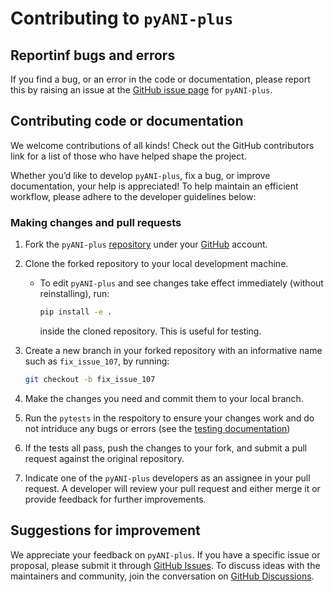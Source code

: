 # Contributing to `pyANI-plus` {.unnumbered}

## Reportinf bugs and errors
If you find a bug, or an error in the code or documentation, please report this by raising an issue at the [GitHub issue page](https://github.com/pyani-plus/pyani-plus/issues) for `pyANI-plus`. 


## Contributing code or documentation
We welcome contributions of all kinds! Check out the GitHub contributors link for a list of those who have helped shape the project.

Whether you’d like to develop `pyANI-plus`, fix a bug, or improve documentation, your help is appreciated! To help maintain an efficient workflow, please adhere to the developer guidelines below:

### Making changes and pull requests

1. Fork the `pyANI-plus` [repository](https://github.com/pyani-plus/pyani-plus) under your [GitHub](https://github.com/) account.  
2. Clone the forked repository to your local development machine.  

   - To edit `pyANI-plus` and see changes take effect immediately (without reinstalling), run:  
     ```sh
     pip install -e .
     ```
     inside the cloned repository. This is useful for testing.  

3. Create a new branch in your forked repository with an informative name such as `fix_issue_107`, by running:  
   ```sh
   git checkout -b fix_issue_107
   ```  
4. Make the changes you need and commit them to your local branch.  
5. Run the `pytests` in the respoitory to ensure your changes work and do not intriduce any bugs or errors (see the [testing documentation](testing.qmd#testing))

6. If the tests all pass, push the changes to your fork, and submit a pull request against the original repository.

7. Indicate one of the `pyANI-plus` developers as an assignee in your pull request. A developer will review your pull request and either merge it or provide feedback for further improvements.  



## Suggestions for improvement
We appreciate your feedback on `pyANI-plus`. If you have a specific issue or proposal, please submit it through [GitHub Issues](https://github.com/pyani-plus/pyani-plus/issues). To discuss ideas with the maintainers and community, join the conversation on [GitHub Discussions](https://github.com/pyani-plus/pyani-plus/discussions/landing).